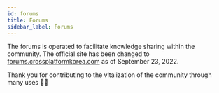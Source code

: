 ```yaml
---
id: forums
title: Forums
sidebar_label: Forums
---
```



<AdFitTopFixed />

The forums is operated to facilitate knowledge sharing within the community.
The official site has been changed to [forums.crossplatformkorea.com](https://forums.crossplatformkorea.com) as of September 23, 2022.

Thank you for contributing to the vitalization of the community through many uses 🙇🏻
